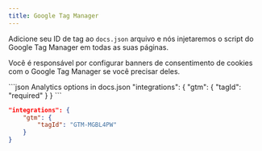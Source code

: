 ```yaml
---
title: Google Tag Manager
---
```


Adicione seu ID de tag ao `docs.json` arquivo e nós injetaremos o script do Google Tag Manager em todas as suas páginas.

Você é responsável por configurar banners de consentimento de cookies com o Google Tag Manager se você precisar deles.

<CodeGroup>
  ```json Analytics options in docs.json
  "integrations": {
      "gtm": {
          "tagId": "required"
      }
  }
  ```

  ```json Example
  "integrations": {
      "gtm": {
          "tagId": "GTM-MGBL4PW"
      }
  }
  ```
</CodeGroup>
